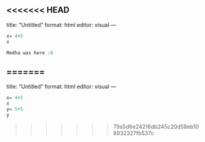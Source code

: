 <<<<<<< HEAD
---
title: "Untitled"
format: html
editor: visual
---

```r
x= 4+5
x

Medha was here :0 

```
=======
---
title: "Untitled"
format: html
editor: visual
---

```{r}
x= 4+5
x
y= 5+5
y
```
>>>>>>> 79a5d6e24216db245c20d58eb108932327fb537c
